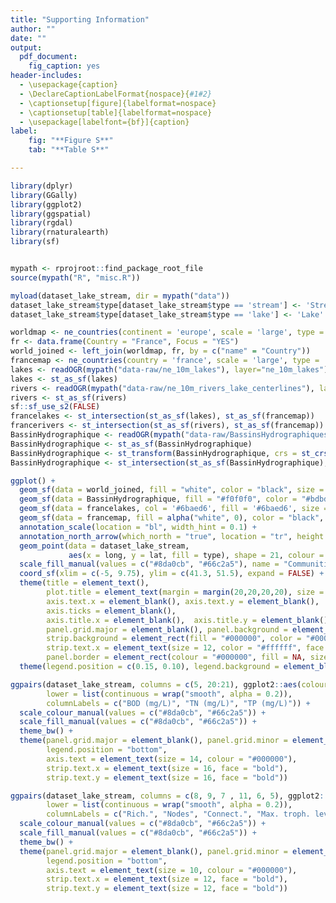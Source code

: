 ```yaml
---
title: "Supporting Information"
author: ""
date: ""
output:
  pdf_document:
    fig_caption: yes
header-includes:
  - \usepackage{caption}
  - \DeclareCaptionLabelFormat{nospace}{#1#2}
  - \captionsetup[figure]{labelformat=nospace}
  - \captionsetup[table]{labelformat=nospace}
  - \usepackage[labelfont={bf}]{caption}
label:
    fig: "**Figure S**"
    tab: "**Table S**"

---
```


```r
library(dplyr)
library(GGally)
library(ggplot2)
library(ggspatial)
library(rgdal)
library(rnaturalearth)
library(sf)


mypath <- rprojroot::find_package_root_file
source(mypath("R", "misc.R"))

myload(dataset_lake_stream, dir = mypath("data")) 
dataset_lake_stream$type[dataset_lake_stream$type == 'stream'] <- 'Stream'
dataset_lake_stream$type[dataset_lake_stream$type == 'lake'] <- 'Lake'
```


\def\figurename{Figure S}
\def\tablename{Table S}


```r

worldmap <- ne_countries(continent = 'europe', scale = 'large', type = 'countries', returnclass = 'sf')
fr <- data.frame(Country = "France", Focus = "YES") 
world_joined <- left_join(worldmap, fr, by = c("name" = "Country"))
francemap <- ne_countries(country = 'france', scale = 'large', type = 'countries', returnclass = 'sf')
lakes <- readOGR(mypath("data-raw/ne_10m_lakes"), layer="ne_10m_lakes") 
lakes <- st_as_sf(lakes)
rivers <- readOGR(mypath("data-raw/ne_10m_rivers_lake_centerlines"), layer="ne_10m_rivers_lake_centerlines") 
rivers <- st_as_sf(rivers)
sf::sf_use_s2(FALSE)
francelakes <- st_intersection(st_as_sf(lakes), st_as_sf(francemap))
francerivers <- st_intersection(st_as_sf(rivers), st_as_sf(francemap))
BassinHydrographique <- readOGR(mypath("data-raw/BassinsHydrographiques_Métropole2019_BDTopage"), layer="BassinHydrographique") 
BassinHydrographique <- st_as_sf(BassinHydrographique)
BassinHydrographique <- st_transform(BassinHydrographique, crs = st_crs(francemap))
BassinHydrographique <- st_intersection(st_as_sf(BassinHydrographique), st_as_sf(francemap))

```

```r

ggplot() +
  geom_sf(data = world_joined, fill = "white", color = "black", size = 0.05) +
  geom_sf(data = BassinHydrographique, fill = "#f0f0f0", color = "#bdbdbd", size = 0.25) +
  geom_sf(data = francelakes, col = '#6baed6', fill = '#6baed6', size = 0.05) +
  geom_sf(data = francemap, fill = alpha("white", 0), color = "black", size = 0.6) +
  annotation_scale(location = "bl", width_hint = 0.1) +
  annotation_north_arrow(which_north = "true", location = "tr", height = unit(0.5, "cm"), width = unit(0.5, "cm"), style = north_arrow_orienteering(fill = c("black", "black"), text_size = 6)) +
  geom_point(data = dataset_lake_stream,
             aes(x = long, y = lat, fill = type), shape = 21, colour = "#000000", size = 2) +
  scale_fill_manual(values = c("#8da0cb", "#66c2a5"), name = "Communities samples") +
  coord_sf(xlim = c(-5, 9.75), ylim = c(41.3, 51.5), expand = FALSE) +
  theme(title = element_text(),
        plot.title = element_text(margin = margin(20,20,20,20), size = 18, hjust = 0.5),
        axis.text.x = element_blank(), axis.text.y = element_blank(),
        axis.ticks = element_blank(),
        axis.title.x = element_blank(),  axis.title.y = element_blank(),
        panel.grid.major = element_blank(), panel.background = element_blank(),
        strip.background = element_rect(fill = "#000000", color = "#000000", size = 1, linetype = "solid"),
        strip.text.x = element_text(size = 12, color = "#ffffff", face = "bold"),
        panel.border = element_rect(colour = "#000000", fill = NA, size = 1)) +
  theme(legend.position = c(0.15, 0.10), legend.background = element_blank(), legend.key = element_blank())

```



```r

ggpairs(dataset_lake_stream, columns = c(5, 20:21), ggplot2::aes(colour = type),
        lower = list(continuous = wrap("smooth", alpha = 0.2)),
        columnLabels = c("BOD (mg/L)", "TN (mg/L)", "TP (mg/L)")) +
  scale_colour_manual(values = c("#8da0cb", "#66c2a5")) +
  scale_fill_manual(values = c("#8da0cb", "#66c2a5")) +
  theme_bw() +
  theme(panel.grid.major = element_blank(), panel.grid.minor = element_blank(),
        legend.position = "bottom",
        axis.text = element_text(size = 14, colour = "#000000"),
        strip.text.x = element_text(size = 16, face = "bold"),
        strip.text.y = element_text(size = 16, face = "bold"))

```



```r

ggpairs(dataset_lake_stream, columns = c(8, 9, 7 , 11, 6, 5), ggplot2::aes(colour = type),
        lower = list(continuous = wrap("smooth", alpha = 0.2)),
        columnLabels = c("Rich.", "Nodes", "Connect.", "Max. troph. level", "Temp. (°C)", "DBO (mg/L)")) +
  scale_colour_manual(values = c("#8da0cb", "#66c2a5")) +
  scale_fill_manual(values = c("#8da0cb", "#66c2a5")) +
  theme_bw() +
  theme(panel.grid.major = element_blank(), panel.grid.minor = element_blank(),
        legend.position = "bottom",
        axis.text = element_text(size = 10, colour = "#000000"),
        strip.text.x = element_text(size = 12, face = "bold"),
        strip.text.y = element_text(size = 12, face = "bold"))

```
